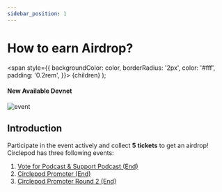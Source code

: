 ```yaml
---
sidebar_position: 1
---
```


# How to earn Airdrop?

  <span
    style={{
      backgroundColor: color,
      borderRadius: '2px',
      color: '#fff',
      padding: '0.2rem',
    }}>
    {children}
  </span>
);

#### New Available <Highlight color="#25c2a0">Devnet</Highlight>

![event](/img/event/how-to-earn-airdrop.png)

## Introduction
Participate in the event actively and collect **5 tickets** to get an airdrop! 
Circlepod has three following events:

1. [Vote for Podcast & Support Podcast (End)](/docs/community-event/archived-event/vote-and-support/intro)
2. [Circlepod Promoter (End)](/docs/community-event/archived-event/circlepod-promoter/intro)
3. [Circlepod Promoter Round 2 (End)](/docs/community-event/archived-event/circlepod-promoter-round-2/intro)
    

